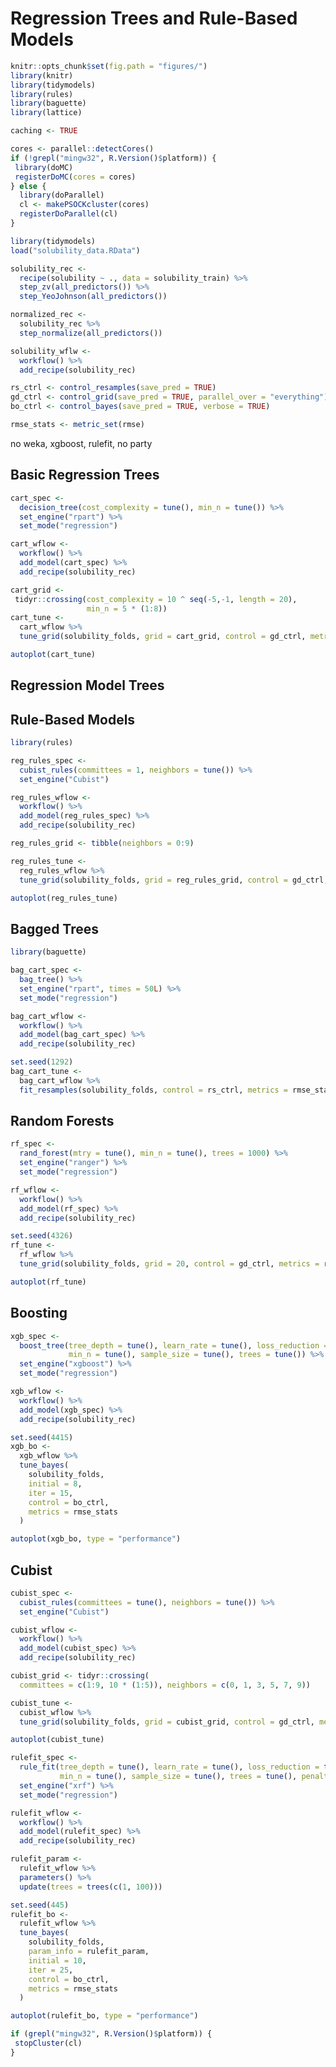 # Regression Trees and Rule-Based Models

```r
knitr::opts_chunk$set(fig.path = "figures/")
library(knitr)
library(tidymodels)
library(rules)
library(baguette)
library(lattice)

caching <- TRUE

cores <- parallel::detectCores()
if (!grepl("mingw32", R.Version()$platform)) {
 library(doMC)
 registerDoMC(cores = cores)
} else {
  library(doParallel)
  cl <- makePSOCKcluster(cores)
  registerDoParallel(cl)
}
```

```r
library(tidymodels)
load("solubility_data.RData")

solubility_rec <- 
  recipe(solubility ~ ., data = solubility_train) %>% 
  step_zv(all_predictors()) %>% 
  step_YeoJohnson(all_predictors())

normalized_rec <- 
  solubility_rec %>% 
  step_normalize(all_predictors())

solubility_wflw <- 
  workflow() %>% 
  add_recipe(solubility_rec)

rs_ctrl <- control_resamples(save_pred = TRUE)
gd_ctrl <- control_grid(save_pred = TRUE, parallel_over = "everything")
bo_ctrl <- control_bayes(save_pred = TRUE, verbose = TRUE)

rmse_stats <- metric_set(rmse)
```


no weka, xgboost, rulefit, no party

## Basic Regression Trees

```r
cart_spec <- 
  decision_tree(cost_complexity = tune(), min_n = tune()) %>% 
  set_engine("rpart") %>% 
  set_mode("regression")

cart_wflow <- 
  workflow() %>% 
  add_model(cart_spec) %>% 
  add_recipe(solubility_rec)

cart_grid <-
 tidyr::crossing(cost_complexity = 10 ^ seq(-5,-1, length = 20),
                 min_n = 5 * (1:8)) 
cart_tune <-
  cart_wflow %>%
  tune_grid(solubility_folds, grid = cart_grid, control = gd_ctrl, metrics = rmse_stats)

autoplot(cart_tune)
```

## Regression Model Trees




## Rule-Based Models

```r
library(rules)

reg_rules_spec <- 
  cubist_rules(committees = 1, neighbors = tune()) %>% 
  set_engine("Cubist") 

reg_rules_wflow <- 
  workflow() %>% 
  add_model(reg_rules_spec) %>% 
  add_recipe(solubility_rec)

reg_rules_grid <- tibble(neighbors = 0:9) 

reg_rules_tune <-
  reg_rules_wflow %>%
  tune_grid(solubility_folds, grid = reg_rules_grid, control = gd_ctrl, metrics = rmse_stats)

autoplot(reg_rules_tune)
```


## Bagged Trees


```r
library(baguette)

bag_cart_spec <- 
  bag_tree() %>% 
  set_engine("rpart", times = 50L) %>% 
  set_mode("regression")

bag_cart_wflow <- 
  workflow() %>% 
  add_model(bag_cart_spec) %>% 
  add_recipe(solubility_rec)

set.seed(1292)
bag_cart_tune <-
  bag_cart_wflow %>%
  fit_resamples(solubility_folds, control = rs_ctrl, metrics = rmse_stats)
```


## Random Forests


```r
rf_spec <- 
  rand_forest(mtry = tune(), min_n = tune(), trees = 1000) %>% 
  set_engine("ranger") %>% 
  set_mode("regression")

rf_wflow <- 
  workflow() %>% 
  add_model(rf_spec) %>% 
  add_recipe(solubility_rec)

set.seed(4326)
rf_tune <-
  rf_wflow %>%
  tune_grid(solubility_folds, grid = 20, control = gd_ctrl, metrics = rmse_stats)

autoplot(rf_tune)
```


## Boosting


```r
xgb_spec <- 
  boost_tree(tree_depth = tune(), learn_rate = tune(), loss_reduction = tune(), 
             min_n = tune(), sample_size = tune(), trees = tune()) %>% 
  set_engine("xgboost") %>% 
  set_mode("regression")

xgb_wflow <- 
  workflow() %>% 
  add_model(xgb_spec) %>% 
  add_recipe(solubility_rec)

set.seed(4415)
xgb_bo <-
  xgb_wflow %>%
  tune_bayes(
    solubility_folds,
    initial = 8,
    iter = 15,
    control = bo_ctrl, 
    metrics = rmse_stats
  )

autoplot(xgb_bo, type = "performance")
```


## Cubist


```r
cubist_spec <- 
  cubist_rules(committees = tune(), neighbors = tune()) %>% 
  set_engine("Cubist") 

cubist_wflow <- 
  workflow() %>% 
  add_model(cubist_spec) %>% 
  add_recipe(solubility_rec)

cubist_grid <- tidyr::crossing(
  committees = c(1:9, 10 * (1:5)), neighbors = c(0, 1, 3, 5, 7, 9)) 

cubist_tune <-
  cubist_wflow %>%
  tune_grid(solubility_folds, grid = cubist_grid, control = gd_ctrl, metrics = rmse_stats)

autoplot(cubist_tune)
```



```r
rulefit_spec <- 
  rule_fit(tree_depth = tune(), learn_rate = tune(), loss_reduction = tune(), 
           min_n = tune(), sample_size = tune(), trees = tune(), penalty = tune()) %>% 
  set_engine("xrf") %>% 
  set_mode("regression")

rulefit_wflow <- 
  workflow() %>% 
  add_model(rulefit_spec) %>% 
  add_recipe(solubility_rec)

rulefit_param <- 
  rulefit_wflow %>% 
  parameters() %>% 
  update(trees = trees(c(1, 100)))

set.seed(445)
rulefit_bo <-
  rulefit_wflow %>%
  tune_bayes(
    solubility_folds,
    param_info = rulefit_param,
    initial = 10,
    iter = 25,
    control = bo_ctrl, 
    metrics = rmse_stats
  )

autoplot(rulefit_bo, type = "performance")
```


```r
if (grepl("mingw32", R.Version()$platform)) {
 stopCluster(cl)
} 
```
